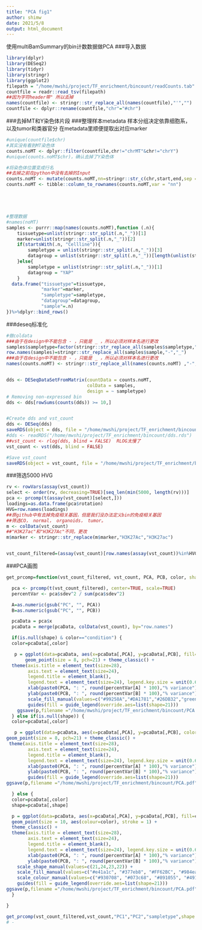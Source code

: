 ---
title: "PCA fig1"
author: shimw
date: 2021/5/8
output: html_document
---
使用multiBamSummary的bin计数数据做PCA
###导入数据
```{r}
library(dplyr)
library(DESeq2)
library(tidyr)
library(stringr)
library(ggplot2)
filepath = "/home/mwshi/project/TF_enrichment/bincount/readCounts.tab"
countfile = readr::read_tsv(filepath)
##因为字符header带" 所以去掉
names(countfile) <- stringr::str_replace_all(names(countfile),"'","")
countfile <- dplyr::rename(countfile,"chr"="#chr")
```


###去掉MT和Y染色体片段
###整理样本metadata
样本分组决定依靠细胞系，以及tumor和类器官分
在metadata里顺便提取出对应marker
```{r}
#unique(countfile$chr)
#其实没有看到MT染色体
counts.noMT <- dplyr::filter(countfile,chr!="chrMT"&chr!="chrY")
#unique(counts.noMT$chr)，确认去掉了Y染色体

#将染色体位置变成行名
##去掉之前在python中没有去掉的Input
counts.noMT <- mutate(counts.noMT,nn=stringr::str_c(chr,start,end,sep = "_"))%>%select(-chr,-start,-end,-contains("Input"))
counts.noMT <- tibble::column_to_rownames(counts.noMT,var = "nn")





#整理数据
#names(noMT)
samples <- purrr::map(names(counts.noMT),function (.n){
    tissuetype=unlist(stringr::str_split(.n,"_"))[1]
    marker=unlist(stringr::str_split(.n,"_"))[2]
    if(startsWith(.n, "Cellline")){
        sampletype = unlist(stringr::str_split(.n,"_"))[3]
        datagroup = unlist(stringr::str_split(.n,"_"))[length(unlist(stringr::str_split(.n,"_")))]
    }else{
        sampletype = unlist(stringr::str_split(.n,"_"))[1]
        datagroup = "YAP"
    }
  data.frame("tissuetype"=tissuetype,
             "marker"=marker,
             "sampletype"=sampletype,
             "datagroup"=datagroup,
             "sample"=.n)
})%>%dplyr::bind_rows()


```

###deseq标准化
```{r}
#做coldata
###由于在design中不能包含 - ，只能是 _ ，所以必须对样本名进行更改
samples$sampletype=factor(stringr::str_replace_all(samples$sampletype,"-","_"))
row.names(samples)=stringr::str_replace_all(samples$sample,"-","_")
###由于在design中不能包含 - ，只能是 _ ，所以必须对样本名进行更改
names(counts.noMT) <- stringr::str_replace_all(names(counts.noMT) ,"-","_")


dds <- DESeqDataSetFromMatrix(countData = counts.noMT,
                              colData = samples,
                              design = ~ sampletype)
# Removing non-expressed bin
dds <- dds[rowSums(counts(dds)) >= 10,]


#Create dds and vst_count
dds <- DESeq(dds)
saveRDS(object = dds, file = "/home/mwshi/project/TF_enrichment/bincount/dds.rds")
#dds <- readRDS("/home/mwshi/project/TF_enrichment/bincount/dds.rds")
##vst_count <- rlog(dds, blind = FALSE)  RLOG太慢了
vst_count <- vst(dds, blind = FALSE)

#Save vst_count
saveRDS(object = vst_count, file = "/home/mwshi/project/TF_enrichment/bincount/vst_count.rds")
```
###筛选5000 HVG
```{r}
rv <- rowVars(assay(vst_count))
select <- order(rv, decreasing=TRUE)[seq_len(min(5000, length(rv)))]
pca <- prcomp(t(assay(vst_count)[select,]))
loadings=as.data.frame(pca$rotation)
HVG=row.names(loadings)
##原github中有去掉免疫相关基因，但是我们没办法定义bin的免疫相关基因
##筛选CO， normal， organoids， tumor。
m <- colData(vst_count)
##"H3K27ac"和"H3K27Ac"不同，更改
m$marker <- stringr::str_replace(m$marker,"H3K27Ac","H3K27ac")


vst_count_filtered=(assay(vst_count)[row.names(assay(vst_count))%in%HVG,rownames(m[m$sampletype%in%c("CO","organoids","tumor","normal")&m$marker=="H3K27ac",])])

```
###PCA画图
```{r}
get_prcomp=function(vst_count_filtered, vst_count, PCA, PCB, color, shape=NULL) {

  pca <- prcomp(t(vst_count_filtered), center=TRUE, scale=TRUE)
  percentVar <- pca$sdev^2 / sum(pca$sdev^2)

  A=as.numeric(gsub("PC", "", PCA))
  B=as.numeric(gsub("PC", "", PCB))

  pcaData = pca$x
  pcaData = merge(pcaData, colData(vst_count), by="row.names")

  if(is.null(shape) & color=="condition") {
  color=pcaData[,color]

   p = ggplot(data=pcaData, aes(x=pcaData[,PCA], y=pcaData[,PCB], fill=gsub("_", " ", color))) +
       geom_point(size = 8, pch=21) + theme_classic() +
  theme(axis.title = element_text(size=28),
        axis.text = element_text(size=24),
        legend.title = element_blank(),
        legend.text = element_text(size=24), legend.key.size = unit(0.6,"cm")) +
        xlab(paste0(PCA, ": ", round(percentVar[A] * 100),"% variance")) +
        ylab(paste0(PCB, ": ", round(percentVar[B] * 100),"% variance")) +
        scale_fill_manual(values=c("#99258A","#DA1781","#26DB32","green4")) +
        guides(fill = guide_legend(override.aes=list(shape=21)))
    ggsave(p,filename ="/home/mwshi/project/TF_enrichment/bincount/PCA.pdf",width = 12,height = 9 )
  } else if(is.null(shape)) {
  color=pcaData[,color]

   p = ggplot(data=pcaData, aes(x=pcaData[,PCA], y=pcaData[,PCB], color=gsub("_", " ", color))) +
geom_point(size = 8, pch=21) + theme_classic() +
 theme(axis.title = element_text(size=28),
        axis.text = element_text(size=24),
        legend.title = element_blank(),
        legend.text = element_text(size=24), legend.key.size = unit(0.6,"cm")) +
        xlab(paste0(PCA, ": ", round(percentVar[A] * 100),"% variance")) +
        ylab(paste0(PCB, ": ", round(percentVar[B] * 100),"% variance")) +
        guides(fill = guide_legend(override.aes=list(shape=21)))
ggsave(p,filename ="/home/mwshi/project/TF_enrichment/bincount/PCA.pdf",width = 12,height = 9 )

  } else {
  color=pcaData[,color]
  shape=pcaData[,shape]

  p = ggplot(data=pcaData, aes(x=pcaData[,PCA], y=pcaData[,PCB], fill=color, shape=gsub("_", " ", shape))) +
  geom_point(size = 10, aes(colour=color), stroke = 1) +
  theme_classic() +
  theme(axis.title = element_text(size=28),
        axis.text = element_text(size=24),
        legend.title = element_blank(),
        legend.text = element_text(size=24), legend.key.size = unit(0.6,"cm")) +
        xlab(paste0(PCA, ": ", round(percentVar[A] * 100),"% variance")) +
        ylab(paste0(PCB, ": ", round(percentVar[B] * 100),"% variance")) +
    scale_shape_manual(values=c(21,24,23,22)) +
    scale_fill_manual(values=c("#e41a1c", "#377eb8", "#FF62BC", "#984ea3", "#ff7f00", "#ffff33", "#a65628","#999999", "#65B7F3", "#4daf4a"))+
    scale_colour_manual(values=c("#930708", "#073c68", "#891055", "#491051", "#b7610c", "#7c7c07", "#662d0c","#635f5f", "#1b5077", "#126610"))+
    guides(fill = guide_legend(override.aes=list(shape=21)))
ggsave(p,filename ="/home/mwshi/project/TF_enrichment/bincount/PCA.pdf",width = 12,height = 9 )
  }

}

get_prcomp(vst_count_filtered,vst_count,"PC1","PC2","sampletype",shape = "sampletype")
# -
```


